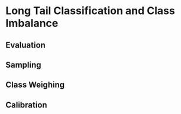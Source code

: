 # Long Tail Classification and Class Imbalance

## Evaluation

## Sampling

## Class Weighing


## Calibration

